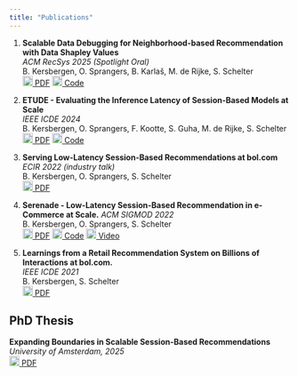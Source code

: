 ```yaml
---
title: "Publications"
---
```


1. **Scalable Data Debugging for Neighborhood-based Recommendation with Data Shapley Values**    
_ACM RecSys 2025 (Spotlight Oral)_  
B. Kersbergen, O. Sprangers, B. Karlaš, M. de Rijke, S. Schelter  
[![](images/icons/file.svg){width=18px} PDF](pdfs/scalable_shapley_recsys2025.pdf)
[![](images/icons/code.svg){width=18px} Code](https://github.com/bkersbergen/illoominate)
<!-- [![](images/icons/video.svg){width=18px} Video](https://youtube.com/watch?v=abc123xyz) -->


2. **ETUDE - Evaluating the Inference Latency of Session-Based Models at Scale**  
   _IEEE ICDE 2024_  
   B. Kersbergen, O. Sprangers, F. Kootte, S. Guha, M. de Rijke, S. Schelter  
[![](images/icons/file.svg){width=18px} PDF](pdfs/etude_icde2024.pdf)
[![](images/icons/code.svg){width=18px} Code](https://github.com/bkersbergen/etudelib)
<!-- [![](images/icons/video.svg){width=18px} Video](https://youtube.com/watch?v=abc123xyz) -->


3. **Serving Low-Latency Session-Based Recommendations at bol.com**  
   _ECIR 2022 (industry talk)_  
   B. Kersbergen, O. Sprangers, S. Schelter  
[![](images/icons/file.svg){width=18px} PDF](pdfs/serenade_ecir2022.pdf)
<!-- [![](images/icons/code.svg){width=18px} Code](https://github.com/bkersbergen/illoominate)
[![](images/icons/video.svg){width=18px} Video](https://youtube.com/watch?v=abc123xyz) -->

4. **Serenade - Low-Latency Session-Based Recommendation in e-Commerce at Scale.** 
   _ACM SIGMOD 2022_  
   B. Kersbergen, O. Sprangers, S. Schelter  
[![](images/icons/file.svg){width=18px} PDF](pdfs/serenade_sigmod2022.pdf)
[![](images/icons/code.svg){width=18px} Code](https://github.com/bolcom/serenade)
[![](images/icons/video.svg){width=18px} Video](https://www.youtube.com/watch?v=Nvd61sTeIAY)

5. **Learnings from a Retail Recommendation System on Billions of Interactions at bol.com.**  
   _IEEE ICDE 2021_  
   B. Kersbergen, S. Schelter  
[![](images/icons/file.svg){width=18px} PDF](pdfs/learnings_icde2021.pdf)
<!-- [![](images/icons/code.svg){width=18px} Code](https://github.com/bkersbergen/illoominate)
[![](images/icons/video.svg){width=18px} Video](https://youtube.com/watch?v=abc123xyz) -->




## PhD Thesis

**Expanding Boundaries in Scalable Session-Based Recommendations**  
_University of Amsterdam, 2025_  
[![](images/icons/file.svg){width=18px} PDF](pdfs/phd_thesis uva2025.pdf)



